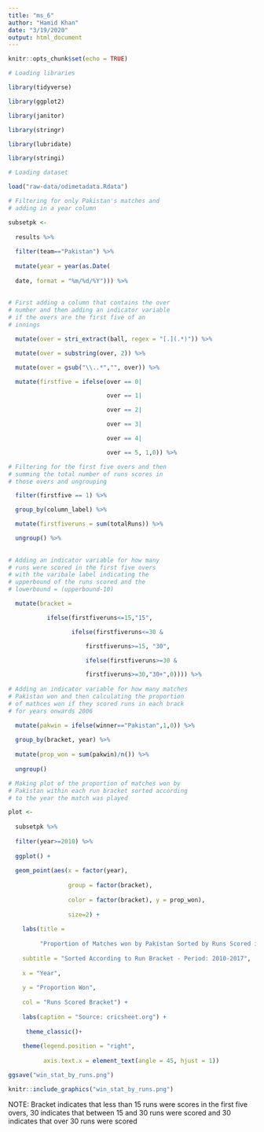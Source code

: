```yaml
---
title: "ms_6"
author: "Hamid Khan"
date: "3/19/2020"
output: html_document
---
```


```r
knitr::opts_chunk$set(echo = TRUE)
```

```r

# Loading libraries

library(tidyverse)

library(ggplot2)

library(janitor)

library(stringr)

library(lubridate)

library(stringi)

```


```r

# Loading dataset

load("raw-data/odimetadata.Rdata")

# Filtering for only Pakistan's matches and 
# adding in a year column

subsetpk <- 
  
  results %>%
  
  filter(team=="Pakistan") %>%
  
  mutate(year = year(as.Date(
    
  date, format = "%m/%d/%Y"))) %>%
  
  
# First adding a column that contains the over 
# number and then adding an indicator variable 
# if the overs are the first five of an 
# innings 

  mutate(over = stri_extract(ball, regex = "[.](.*)")) %>%

  mutate(over = substring(over, 2)) %>%

  mutate(over = gsub("\\..*","", over)) %>%

  mutate(firstfive = ifelse(over == 0|

                            over == 1|

                            over == 2|

                            over == 3|

                            over == 4|

                            over == 5, 1,0)) %>%

# Filtering for the first five overs and then
# summing the total number of runs scores in
# those overs and ungrouping

  filter(firstfive == 1) %>%

  group_by(column_label) %>%

  mutate(firstfiveruns = sum(totalRuns)) %>%

  ungroup() %>%
  
  
# Adding an indicator variable for how many
# runs were scored in the first five overs 
# with the varibale label indicating the 
# upperbound of the runs scored and the 
# lowerbound = (upperbound-10)

  mutate(bracket =

           ifelse(firstfiveruns<=15,"15",

                  ifelse(firstfiveruns<=30 &

                      firstfiveruns>=15, "30",

                      ifelse(firstfiveruns>=30 &

                      firstfiveruns>=30,"30+",0)))) %>%
  
# Adding an indicator variable for how many matches
# Pakistan won and then calculating the proportion 
# of mathces won if they scored runs in each brack
# for years onwards 2006

  mutate(pakwin = ifelse(winner=="Pakistan",1,0)) %>%
  
  group_by(bracket, year) %>%
  
  mutate(prop_won = sum(pakwin)/n()) %>%
  
  ungroup() 

```


```r

# Making plot of the proportion of matches won by 
# Pakistan within each run bracket sorted according
# to the year the match was played 

plot <- 
  
  subsetpk %>%
  
  filter(year>=2010) %>%
  
  ggplot() + 
      
  geom_point(aes(x = factor(year), 
                     
                 group = factor(bracket), 
                     
                 color = factor(bracket), y = prop_won), 
                 
                 size=2) +
  
    labs(title = 
         
         "Proportion of Matches won by Pakistan Sorted by Runs Scored in the \n First Five Overs", 
       
    subtitle = "Sorted According to Run Bracket - Period: 2010-2017",
  
    x = "Year", 
       
    y = "Proportion Won",
       
    col = "Runs Scored Bracket") +
    
    labs(caption = "Source: cricsheet.org") +
  
     theme_classic()+ 
  
    theme(legend.position = "right",
          
          axis.text.x = element_text(angle = 45, hjust = 1))

```

```r

ggsave("win_stat_by_runs.png")

```

```r

knitr::include_graphics("win_stat_by_runs.png")

```

NOTE: Bracket indicates that less than 15 runs were scores in the first five overs, 30 indicates that between 15 and 30 runs were scored and 30 indicates that over 30 runs were scored